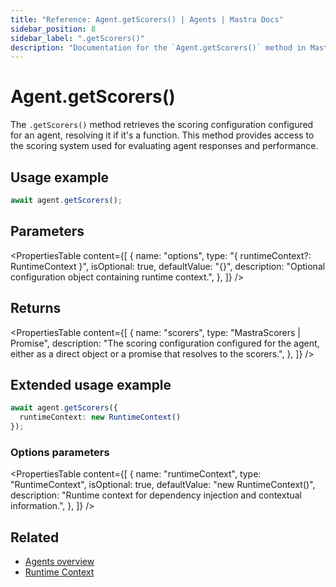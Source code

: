 ```yaml
---
title: "Reference: Agent.getScorers() | Agents | Mastra Docs"
sidebar_position: 8
sidebar_label: ".getScorers()"
description: "Documentation for the `Agent.getScorers()` method in Mastra agents, which retrieves the scoring configuration."
---
```


# Agent.getScorers()

The `.getScorers()` method retrieves the scoring configuration configured for an agent, resolving it if it's a function. This method provides access to the scoring system used for evaluating agent responses and performance.

## Usage example

```typescript copy
await agent.getScorers();
```

## Parameters

<PropertiesTable
  content={[
    {
      name: "options",
      type: "{ runtimeContext?: RuntimeContext }",
      isOptional: true,
      defaultValue: "{}",
      description: "Optional configuration object containing runtime context.",
    },
  ]}
/>

## Returns

<PropertiesTable
  content={[
    {
      name: "scorers",
      type: "MastraScorers | Promise<MastraScorers>",
      description: "The scoring configuration configured for the agent, either as a direct object or a promise that resolves to the scorers.",
    },
  ]}
/>

## Extended usage example

```typescript copy
await agent.getScorers({
  runtimeContext: new RuntimeContext()
});
```

### Options parameters

<PropertiesTable
  content={[
    {
      name: "runtimeContext",
      type: "RuntimeContext",
      isOptional: true,
      defaultValue: "new RuntimeContext()",
      description: "Runtime context for dependency injection and contextual information.",
    },
  ]}
/>

## Related

- [Agents overview](/docs/agents/overview)
- [Runtime Context](/docs/server-db/runtime-context)
